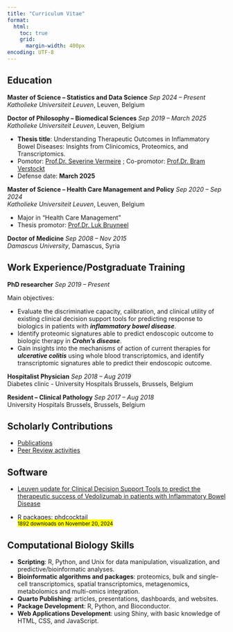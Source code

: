 ```yaml
---
title: "Curriculum Vitae"
format:
  html:
    toc: true
    grid: 
      margin-width: 400px
encoding: UTF-8
---
```


## Education

**Master of Science -- Statistics and Data Science** [*Sep 2024 -- Present*]{.cvdate} <br> *Katholieke Universiteit Leuven*, Leuven, Belgium

**Doctor of Philosophy -- Biomedical Sciences** [*Sep 2019 -- March 2025*]{.cvdate} <br> *Katholieke Universiteit Leuven*, Leuven, Belgium

-   **Thesis title**: Understanding Therapeutic Outcomes in Inflammatory Bowel Diseases: Insights from Clinicomics, Proteomics, and Transcriptomics.
-   Pomotor: [Prof.Dr. Severine Vermeire](https://www.uzleuven.be/en/physicians-and-specialists/severine-vermeire) ; Co-promotor: [Prof.Dr. Bram Verstockt](https://www.uzleuven.be/nl/artsen-en-specialisten/bram-verstockt)
-   Defense date: **March 2025**

**Master of Science -- Health Care Management and Policy** [*Sep 2020 -- Sep 2024*]{.cvdate} <br> *Katholieke Universiteit Leuven*, Leuven, Belgium

-   Major in "Health Care Management"
-   Thesis promotor: [Prof.Dr. Luk Bruyneel](https://scholar.google.be/citations?user=DyPnL94AAAAJ&hl=nl)

**Doctor of Medicine** [*Sep 2008 -- Nov 2015*]{.cvdate} <br> *Damascus University*, Damascus, Syria

## Work Experience/Postgraduate Training

**PhD researcher** [*Sep 2019 -- Present*]{.cvdate}

Main objectives:

-   Evaluate the discriminative capacity, calibration, and clinical utility of existing clinical decision support tools for predicting response to biologics in patients with ***inflammatory bowel disease***.\
-   Identify proteomic signatures able to predict endoscopic outcome to biologic therapy in ***Crohn's disease***.\
-   Gain insights into the mechanisms of action of current therapies for ***ulcerative colitis*** using whole blood transcriptomics, and identify transcriptomic signatures able to predict their endoscopic outcome.\

**Hospitalist Physician** [*Sep 2018 -- Aug 2019*]{.cvdate} <br> Diabetes clinic - University Hospitals Brussels, Brussels, Belgium

**Resident -- Clinical Pathology** [*Sep 2017 -- Aug 2018*]{.cvdate} <br> University Hospitals Brussels, Brussels, Belgium

## Scholarly Contributions

-   [Publications](publications.qmd)
-   [Peer Review activities](https://www.webofscience.com/wos/author/record/AAV-9971-2020)

## Software

- [Leuven update for Clinical Decision Support Tools to predict the therapeutic success of Vedolizumab in patients with Inflammatory Bowel Disease](https://dahham-alsoud.shinyapps.io/vdz-cdst-leuven-shiny/)

-   R packages: [phdcocktail](https://dahhamalsoud.github.io/phdcocktail/index.html)<br><mark><small>1892 downloads on November 20, 2024</small></mark>

## Computational Biology Skills

-   **Scripting**: R, Python, and Unix for data manipulation, visualization, and predictive/bioinformatic analyses.
-   **Bioinformatic algorithms and packages**: proteomics, bulk and single-cell transcriptomics, spatial transcriptomics, metagenomics, metabolomics and multi-omics integration.
-   **Quarto Publishing**: articles, presentations, dashboards, and websites.
-   **Package Development**: R, Python, and Bioconductor.
-   **Web Applications Development**: using Shiny, with basic knowledge of HTML, CSS, and JavaScript.
